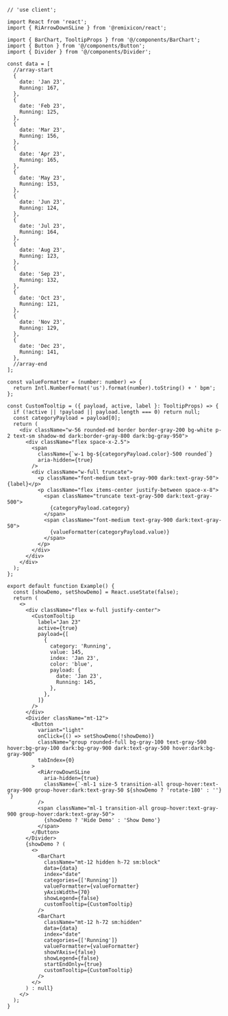 ````tsx
// 'use client';

import React from 'react';
import { RiArrowDownSLine } from '@remixicon/react';

import { BarChart, TooltipProps } from '@/components/BarChart';
import { Button } from '@/components/Button';
import { Divider } from '@/components/Divider';

const data = [
  //array-start
  {
    date: 'Jan 23',
    Running: 167,
  },
  {
    date: 'Feb 23',
    Running: 125,
  },
  {
    date: 'Mar 23',
    Running: 156,
  },
  {
    date: 'Apr 23',
    Running: 165,
  },
  {
    date: 'May 23',
    Running: 153,
  },
  {
    date: 'Jun 23',
    Running: 124,
  },
  {
    date: 'Jul 23',
    Running: 164,
  },
  {
    date: 'Aug 23',
    Running: 123,
  },
  {
    date: 'Sep 23',
    Running: 132,
  },
  {
    date: 'Oct 23',
    Running: 121,
  },
  {
    date: 'Nov 23',
    Running: 129,
  },
  {
    date: 'Dec 23',
    Running: 141,
  },
  //array-end
];

const valueFormatter = (number: number) => {
  return Intl.NumberFormat('us').format(number).toString() + ' bpm';
};

const CustomTooltip = ({ payload, active, label }: TooltipProps) => {
  if (!active || !payload || payload.length === 0) return null;
  const categoryPayload = payload[0];
  return (
    <div className="w-56 rounded-md border border-gray-200 bg-white p-2 text-sm shadow-md dark:border-gray-800 dark:bg-gray-950">
      <div className="flex space-x-2.5">
        <span
          className={`w-1 bg-${categoryPayload.color}-500 rounded`}
          aria-hidden={true}
        />
        <div className="w-full truncate">
          <p className="font-medium text-gray-900 dark:text-gray-50">{label}</p>
          <p className="flex items-center justify-between space-x-8">
            <span className="truncate text-gray-500 dark:text-gray-500">
              {categoryPayload.category}
            </span>
            <span className="font-medium text-gray-900 dark:text-gray-50">
              {valueFormatter(categoryPayload.value)}
            </span>
          </p>
        </div>
      </div>
    </div>
  );
};

export default function Example() {
  const [showDemo, setShowDemo] = React.useState(false);
  return (
    <>
      <div className="flex w-full justify-center">
        <CustomTooltip
          label="Jan 23"
          active={true}
          payload={[
            {
              category: 'Running',
              value: 145,
              index: 'Jan 23',
              color: 'blue',
              payload: {
                date: 'Jan 23',
                Running: 145,
              },
            },
          ]}
        />
      </div>
      <Divider className="mt-12">
        <Button
          variant="light"
          onClick={() => setShowDemo(!showDemo)}
          className="group rounded-full bg-gray-100 text-gray-500 hover:bg-gray-100 dark:bg-gray-900 dark:text-gray-500 hover:dark:bg-gray-900"
          tabIndex={0}
        >
          <RiArrowDownSLine
            aria-hidden={true}
            className={`-ml-1 size-5 transition-all group-hover:text-gray-900 group-hover:dark:text-gray-50 ${showDemo ? 'rotate-180' : ''} `}
          />
          <span className="ml-1 transition-all group-hover:text-gray-900 group-hover:dark:text-gray-50">
            {showDemo ? 'Hide Demo' : 'Show Demo'}
          </span>
        </Button>
      </Divider>
      {showDemo ? (
        <>
          <BarChart
            className="mt-12 hidden h-72 sm:block"
            data={data}
            index="date"
            categories={['Running']}
            valueFormatter={valueFormatter}
            yAxisWidth={70}
            showLegend={false}
            customTooltip={CustomTooltip}
          />
          <BarChart
            className="mt-12 h-72 sm:hidden"
            data={data}
            index="date"
            categories={['Running']}
            valueFormatter={valueFormatter}
            showYAxis={false}
            showLegend={false}
            startEndOnly={true}
            customTooltip={CustomTooltip}
          />
        </>
      ) : null}
    </>
  );
}

````